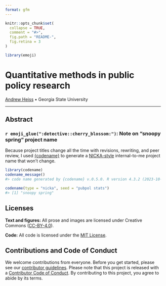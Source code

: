 ```yaml
---
format: gfm
---
```


<!-- README.md is generated from README.qmd. Please edit that file -->

```r
knitr::opts_chunk$set(
  collapse = TRUE,
  comment = "#>",
  fig.path = "README-",
  fig.retina = 3
)

library(emoji)
```

# Quantitative methods in public policy research

[Andrew Heiss](https://www.andrewheiss.com) • Georgia State University

<!-- badges: start -->
<!-- badges: end -->

---

## Abstract




### `r emoji_glue(":detective::cherry_blossom:")`: Note on "snoopy spring" project name

Because project titles change all the time with revisions, rewriting, and peer review, I used [{codename}](http://svmiller.com/codename/) to generate a [NICKA-style](https://www.designation-systems.net/usmilav/codenames.html) internal-to-me project name that won't change.

```r
library(codename)
codename_message()
#> code name generated by {codename} v.0.5.0. R version 4.3.2 (2023-10-31).

codename(type = "nicka", seed = "pubpol stats")
#> [1] "snoopy spring"
```


## Licenses

**Text and figures:** All prose and images are licensed under Creative Commons ([CC-BY-4.0](http://creativecommons.org/licenses/by/4.0/)).

**Code:** All code is licensed under the [MIT License](LICENSE.md).

## Contributions and Code of Conduct

We welcome contributions from everyone. Before you get started, please see our [contributor guidelines](CONTRIBUTING.md). Please note that this project is released with a [Contributor Code of Conduct](https://contributor-covenant.org/version/2/0/CODE_OF_CONDUCT.html). By contributing to this project, you agree to abide by its terms.
